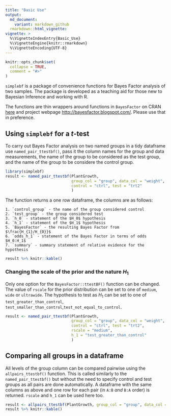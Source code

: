 ```yaml
---
title: "Basic Use"
output: 
  md_document:
    variant: markdown_github
  rmarkdown::html_vignette:
vignette: >
  %\VignetteIndexEntry{Basic_Use}
  %\VignetteEngine{knitr::rmarkdown}
  %\VignetteEncoding{UTF-8}
---
```


```r
knitr::opts_chunk$set(
  collapse = TRUE,
  comment = "#>"
)
```


`simplebf` is a package of convenience functions for Bayes Factor analysis of two samples. The package is developed as a teaching aid for those new to Bayesian Inference and working with R. 

The functions are thin wrappers around functions in `BayesFactor` on CRAN [here](https://cran.r-project.org/package=BayesFactor) and project webpage [http://bayesfactor.blogspot.com/](http://bayesfactor.blogspot.com/). Please use that in preference. 

## Using `simplebf` for a $t$-test

To carry out Bayes Factor analysis on two named groups in a tidy dataframe use `named_pair_ttestbf()`, pass it the column names for the group and data measurements,  the name of the group to be considered as the test group, and the name of the group to be considere the control group. 

```r
library(simplebf)
result <- named_pair_ttestbf(PlantGrowth, 
                             group_col = "group", data_col = "weight",
                             control = "ctrl", test = "trt2"
                             )

```

The function returns a one row dataframe, the columns are as follows:

    1. `control_group` - the name of the group considered control
    2. `test_group` - the group considered test
    3. `h_0` - statement of the $H_0$ hypothesis
    4. `h_1` - statement of the $H_1$ hypothesis
    5. `BayesFactor` - the resulting Bayes Factor from $\frac{H_{1}/H_{0}}$
    6. `odds_h_1` - statement of the Bayes Factor in terms of odds $H_0:H_1$
    7. `summary` - summary statement of relative evidence for the hypothesis

```r
result %>% knitr::kable()
```

### Changing the scale of the prior and the nature $H_1$

Only one option for the `BayesFactor::ttestBF()` function can be changed. The value of `rscale` for the prior distribution can be set to one of `medium`, `wide` or `ultrawide`. The hypothesis to test as $H_1$ can be set to one of `test_greater_than_control`, `test_smaller_than_control`,`test_not_equal_to_control`.   


```r
result <- named_pair_ttestbf(PlantGrowth, 
                             group_col = "group", data_col = "weight",
                             control = "ctrl", test = "trt2",
                             rscale = "medium",
                             h_1 = "test_greater_than_control"
                             )
```

## Comparing all groups in a dataframe

All levels of the group column can be compared pairwise using the `allpairs_ttestbf()` function. This is called similarly to the `named_pair_ttestbf()` but without the need to specify control and test groups as all pairs are done automatically. A dataframe with the same columns as above and one row for each pair (in `A:B` _and_ `B:A` order) is returned. `rscale` and `h_1` can be used here too. 

```r
result <- allpairs_ttestbf(PlantGrowth, group_col = "group", data_col = "weight")
result %>% knitr::kable()
```

